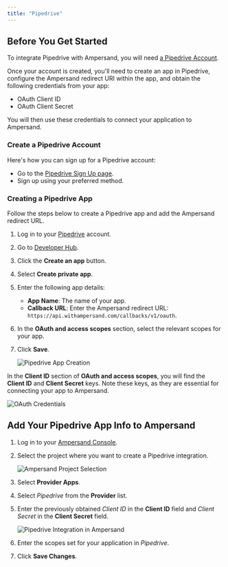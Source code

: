 ```yaml
---
title: "Pipedrive"
---
```


## Before You Get Started

To integrate Pipedrive with Ampersand, you will need [a Pipedrive Account](https://www.pipedrive.com/signup).

Once your account is created, you'll need to create an app in Pipedrive, configure the Ampersand redirect URI within the app, and obtain the following credentials from your app:

- OAuth Client ID
- OAuth Client Secret

You will then use these credentials to connect your application to Ampersand.

### Create a Pipedrive Account

Here's how you can sign up for a Pipedrive account:

- Go to the [Pipedrive Sign Up page](https://www.pipedrive.com/signup).
- Sign up using your preferred method.

### Creating a Pipedrive App

Follow the steps below to create a Pipedrive app and add the Ampersand redirect URL.

1. Log in to your [Pipedrive](https://app.pipedrive.com/login) account.
2. Go to [Developer Hub](https://marketplace.pipedrive.com/app/manage).
3. Click the **Create an app** button.
4. Select **Create private app**.
5. Enter the following app details:
   - **App Name**: The name of your app.
   - **Callback URL**: Enter the Ampersand redirect URL: `https://api.withampersand.com/callbacks/v1/oauth`.
6. In the **OAuth and access scopes** section, select the relevant scopes for your app. 
7. Click **Save**.

   ![Pipedrive App Creation](/images/8f40494-pipeline1.gif)

In the **Client ID** section of **OAuth and access scopes**, you will find the **Client ID** and **Client Secret** keys. Note these keys, as they are essential for connecting your app to Ampersand.

   ![OAuth Credentials](/images/2799bb2-Screenshot_2024-07-08_at_21.14.56.png)

## Add Your Pipedrive App Info to Ampersand

1. Log in to your [Ampersand Console](https://console.withampersand.com).

2. Select the project where you want to create a Pipedrive integration.

   ![Ampersand Project Selection](/images/dd47b7a-Ampersand.png)

3. Select **Provider Apps**.

4. Select _Pipedrive_ from the **Provider** list.

5. Enter the previously obtained _Client ID_ in the **Client ID** field and _Client Secret_ in the **Client Secret** field.

   ![Pipedrive Integration in Ampersand](/images/6e51f3b-pipeline2.gif)

6. Enter the scopes set for your application in _Pipedrive_. 

7. Click **Save Changes**.
